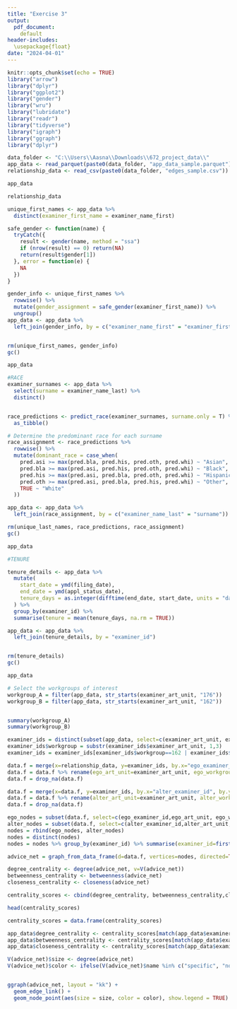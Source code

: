 ---
title: "Exercise 3"
output: 
  pdf_document: 
    default
header-includes: 
  \usepackage{float}
date: "2024-04-01" 
--- 

```{r setup, include=FALSE}
knitr::opts_chunk$set(echo = TRUE)
library("arrow") 
library("dplyr") 
library("ggplot2") 
library("gender") 
library("wru") 
library("lubridate") 
library("readr")
library("tidyverse")
library("igraph")
library("ggraph")
library("dplyr")
```

```{r}
data_folder <- "C:\\Users\\Aasna\\Downloads\\672_project_data\\"
app_data <- read_parquet(paste0(data_folder, "app_data_sample.parquet"))
relationship_data <- read_csv(paste0(data_folder, "edges_sample.csv"))

```

```{r}
app_data

```
```{r}

relationship_data

```


```{r}



unique_first_names <- app_data %>%
  distinct(examiner_first_name = examiner_name_first)

safe_gender <- function(name) {
  tryCatch({
    result <- gender(name, method = "ssa")
    if (nrow(result) == 0) return(NA)  
    return(result$gender[1])  
  }, error = function(e) {
    NA  
  })
}

gender_info <- unique_first_names %>%
  rowwise() %>%
  mutate(gender_assignment = safe_gender(examiner_first_name)) %>%
  ungroup()  
app_data <- app_data %>%
  left_join(gender_info, by = c("examiner_name_first" = "examiner_first_name"))


rm(unique_first_names, gender_info)
gc()

app_data
```

```{r}
#RACE
examiner_surnames <- app_data %>% 
  select(surname = examiner_name_last) %>% 
  distinct()


race_predictions <- predict_race(examiner_surnames, surname.only = T) %>%
  as_tibble()

# Determine the predominant race for each surname
race_assignment <- race_predictions %>%
  rowwise() %>%
  mutate(dominant_race = case_when(
    pred.asi >= max(pred.bla, pred.his, pred.oth, pred.whi) ~ "Asian",
    pred.bla >= max(pred.asi, pred.his, pred.oth, pred.whi) ~ "Black",
    pred.his >= max(pred.asi, pred.bla, pred.oth, pred.whi) ~ "Hispanic",
    pred.oth >= max(pred.asi, pred.bla, pred.his, pred.whi) ~ "Other",
    TRUE ~ "White"
  ))

app_data <- app_data %>%
  left_join(race_assignment, by = c("examiner_name_last" = "surname"))

rm(unique_last_names, race_predictions, race_assignment)
gc()

app_data
```


```{r}
#TENURE

tenure_details <- app_data %>%
  mutate(
    start_date = ymd(filing_date),
    end_date = ymd(appl_status_date),
    tenure_days = as.integer(difftime(end_date, start_date, units = "days"))
  ) %>%
  group_by(examiner_id) %>%
  summarise(tenure = mean(tenure_days, na.rm = TRUE))

app_data <- app_data %>%
  left_join(tenure_details, by = "examiner_id")


rm(tenure_details)
gc()

app_data
```

```{r}

# Select the workgroups of interest
workgroup_A = filter(app_data, str_starts(examiner_art_unit, "176"))
workgroup_B = filter(app_data, str_starts(examiner_art_unit, "162"))


summary(workgroup_A)
summary(workgroup_B)

```
```{r}

examiner_ids = distinct(subset(app_data, select=c(examiner_art_unit, examiner_id)))
examiner_ids$workgroup = substr(examiner_ids$examiner_art_unit, 1,3)
examiner_ids = examiner_ids[examiner_ids$workgroup==162 | examiner_ids$workgroup==176,]

data.f = merge(x=relationship_data, y=examiner_ids, by.x="ego_examiner_id", by.y="examiner_id", all.x=TRUE)
data.f = data.f %>% rename(ego_art_unit=examiner_art_unit, ego_workgroup=workgroup)
data.f = drop_na(data.f)

data.f = merge(x=data.f, y=examiner_ids, by.x="alter_examiner_id", by.y="examiner_id", all.x=TRUE)
data.f = data.f %>% rename(alter_art_unit=examiner_art_unit, alter_workgroup=workgroup)
data.f = drop_na(data.f)

```

```{r}
ego_nodes = subset(data.f, select=c(ego_examiner_id,ego_art_unit, ego_workgroup)) %>% rename(examiner_id=ego_examiner_id,art_unit=ego_art_unit,workgroup=ego_workgroup)
alter_nodes = subset(data.f, select=c(alter_examiner_id,alter_art_unit, alter_workgroup))%>% rename(examiner_id=alter_examiner_id,art_unit=alter_art_unit,workgroup=alter_workgroup)
nodes = rbind(ego_nodes, alter_nodes)
nodes = distinct(nodes)
nodes = nodes %>% group_by(examiner_id) %>% summarise(examiner_id=first(examiner_id), art_unit=first(art_unit), workgroup=first(workgroup))

advice_net = graph_from_data_frame(d=data.f, vertices=nodes, directed=TRUE)
```



```{r}

degree_centrality <- degree(advice_net, v=V(advice_net))
betweenness_centrality <- betweenness(advice_net)
closeness_centrality <- closeness(advice_net)

centrality_scores <- cbind(degree_centrality, betweenness_centrality,closeness_centrality)

head(centrality_scores)

centrality_scores = data.frame(centrality_scores)

```

```{r}
app_data$degree_centrality <- centrality_scores[match(app_data$examiner_id, row.names(centrality_scores)), "degree"]
app_data$betweenness_centrality <- centrality_scores[match(app_data$examiner_id, row.names(centrality_scores)), "betweenness"]
app_data$closeness_centrality <- centrality_scores[match(app_data$examiner_id, row.names(centrality_scores)), "closeness"]

```

```{r}

V(advice_net)$size <- degree(advice_net)
V(advice_net)$color <- ifelse(V(advice_net)$name %in% c("specific", "node", "names"), "red", "blue")


ggraph(advice_net, layout = "kk") +
  geom_edge_link() +
  geom_node_point(aes(size = size, color = color), show.legend = TRUE)
```

